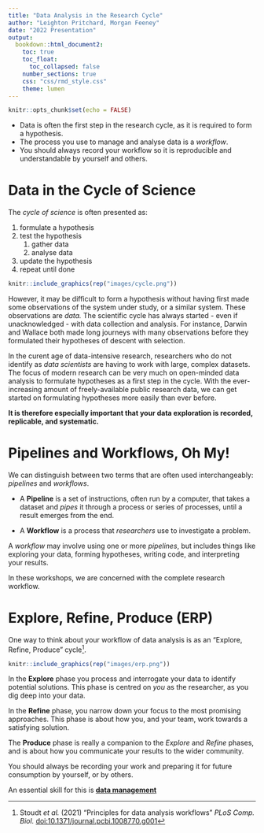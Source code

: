 ```yaml
---
title: "Data Analysis in the Research Cycle"
author: "Leighton Pritchard, Morgan Feeney"
date: "2022 Presentation"
output: 
  bookdown::html_document2:
    toc: true
    toc_float:
      toc_collapsed: false
    number_sections: true
    css: "css/rmd_style.css"
    theme: lumen
---
```


```r
knitr::opts_chunk$set(echo = FALSE)
```

<div id="summary">
- Data is often the first step in the research cycle, as it is required to form a hypothesis.
- The process you use to manage and analyse data is a *workflow*.
- You should always record your workflow so it is reproducible and understandable by yourself and others.
</div>

# Data in the Cycle of Science

The *cycle of science* is often presented as:

1. formulate a hypothesis
2. test the hypothesis
    1. gather data
    2. analyse data
3. update the hypothesis
4. repeat until done

```r
knitr::include_graphics(rep("images/cycle.png"))
```

However, it may be difficult to form a hypothesis without having first made some observations of the system under study, or a similar system. These observations are *data.* The scientific cycle has always started - even if unacknowledged - with data collection and analysis. For instance, Darwin and Wallace both made long journeys with many observations before they formulated their hypotheses of descent with selection.

<div id="note">
In the curent age of data-intensive research, researchers who do not identify as *data scientists* are having to work with large, complex datasets. The focus of modern research can be very much on open-minded data analysis to formulate hypotheses as a first step in the cycle. With the ever-increasing amount of freely-available public research data, we can get started on formulating hypotheses more easily than ever before.

**It is therefore especially important that your data exploration is recorded, replicable, and systematic.**
</div>

# Pipelines and Workflows, Oh My!

We can distinguish between two terms that are often used interchangeably: *pipelines* and *workflows*.

- A **Pipeline** is a set of instructions, often run by a computer, that takes a dataset and *pipes* it through a process or series of processes, until a result emerges from the end.

- A **Workflow** is a process that *researchers* use to investigate a problem.

A *workflow* may involve using one or more *pipelines*, but includes things like exploring your data, forming hypotheses, writing code, and interpreting your results.

In these workshops, we are concerned with the complete research workflow.

# Explore, Refine, Produce (ERP)

One way to think about your workflow of data analysis is as an "Explore, Refine, Produce" cycle^[Stoudt *et al.* (2021) "Principles for data analysis workflows" *PLoS Comp. Biol.* [doi:10.1371/journal.pcbi.1008770.g001](https://doi.org/10.1371/journal.pcbi.1008770.g001)].

```r
knitr::include_graphics(rep("images/erp.png"))
```

In the **Explore** phase you process and interrogate your data to identify potential solutions. This phase is centred on *you* as the researcher, as you dig deep into your data.

In the **Refine** phase, you narrow down your focus to the most promising approaches. This phase is about how you, and your team, work towards a satisfying solution.

The **Produce** phase is really a companion to the *Explore* and *Refine* phases, and is about how you communicate your results to the wider community.

<div id="note">
You should always be recording your work and preparing it for future consumption by yourself, or by others.

An essential skill for this is [**data management**](./03-02-project_management.html)
</div>


